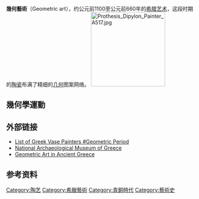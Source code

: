 '''幾何藝術'''（Geometric art），约公元前1100至公元前660年的[[希腊|希腊]][[艺术|艺术]]，这段时期的[[陶器|陶]][[瓷器|瓷]]布满了精细的[[几何|几何]]图案网络。
[[File:Prothesis_Dipylon_Painter_A517.jpg|200px]]

== 幾何學運動 ==
== 外部链接 ==
* [http://en.wikipedia.org/wiki/List_of_Greek_Vase_Painters#Geometric_Period List of Greek Vase Painters #Geometric Period]{{Wayback|url=http://en.wikipedia.org/wiki/List_of_Greek_Vase_Painters#Geometric_Period |date=20080207165636 }}
* [http://en.wikipedia.org/wiki/National_Archaeological_Museum_of_Greece National Archaeological Museum of Greece]{{Wayback|url=http://en.wikipedia.org/wiki/National_Archaeological_Museum_of_Greece |date=20160412180301 }}
* [http://www.metmuseum.org/toah/hd/grge/hd_grge.htm Geometric Art in Ancient Greece]{{Wayback|url=http://www.metmuseum.org/toah/hd/grge/hd_grge.htm |date=20070930201033 }}

==参考资料==
{{reflist}}

[[Category:陶艺|Category:陶艺]]
[[Category:希臘藝術|Category:希臘藝術]]
[[Category:青銅時代|Category:青銅時代]]
[[Category:藝術史|Category:藝術史]]


{{Art-stub}}